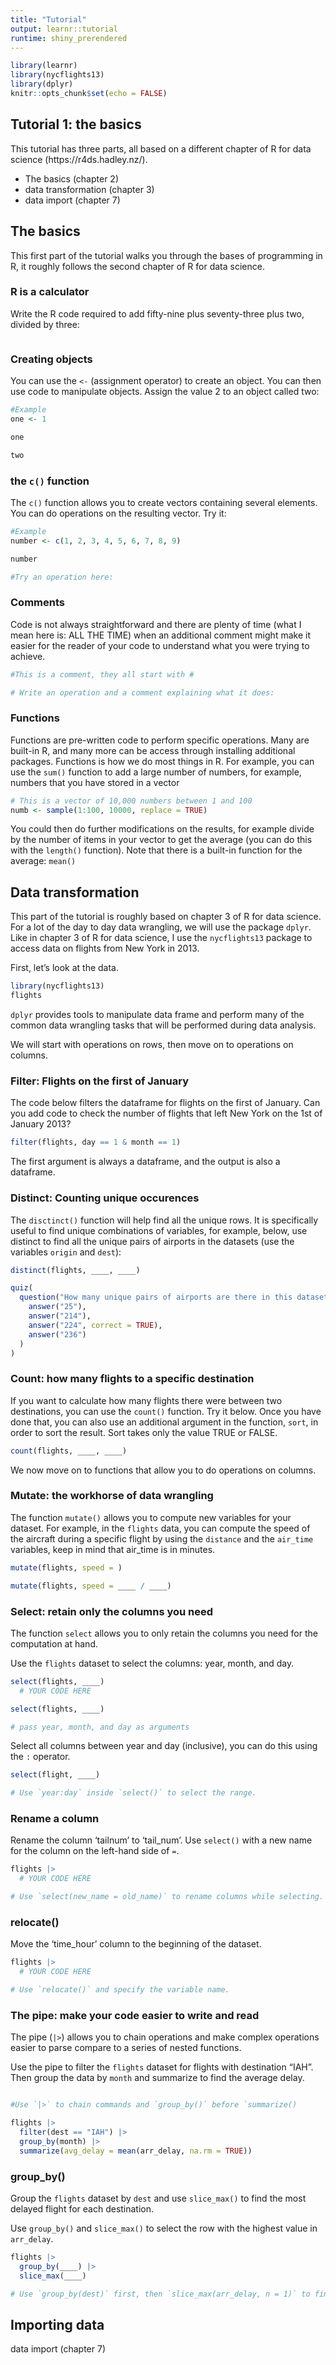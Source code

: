 ```yaml
---
title: "Tutorial"
output: learnr::tutorial
runtime: shiny_prerendered
---
```


```r
library(learnr)
library(nycflights13)
library(dplyr)
knitr::opts_chunk$set(echo = FALSE)
```

## Tutorial 1: the basics

This tutorial has three parts, all based on a different chapter of R for data science (https://r4ds.hadley.nz/).

- The basics (chapter 2)
- data transformation (chapter 3)
- data import (chapter 7)


## The basics

This first part of the tutorial walks you through the bases of programming in R, it roughly follows the second chapter of R for data science.


### R is a calculator 

Write the R code required to add fifty-nine plus seventy-three plus two, divided by three:

```r

```

### Creating objects

You can use the `<-` (assignment operator) to create an object. You can then use code to manipulate objects.
Assign the value 2 to an object called two:

```r
#Example
one <- 1

one

two

```


### the `c()` function

The `c()` function allows you to create vectors containing several elements.
You can do operations on the resulting vector. Try it:

```r
#Example
number <- c(1, 2, 3, 4, 5, 6, 7, 8, 9)

number

#Try an operation here:

```


### Comments

Code is not always straightforward and there are plenty of time (what I mean here is: ALL THE TIME) when an additional comment might make it easier for the reader of your code to understand what you were trying to achieve.

```r
#This is a comment, they all start with #

# Write an operation and a comment explaining what it does:

```


### Functions

Functions are pre-written code to perform specific operations. Many are built-in R, and many more can be access through installing additional packages. 
Functions is how we do most things in R. 
For example, you can use the `sum()` function to add a large number of numbers, for example, numbers that you have stored in a vector


```r
# This is a vector of 10,000 numbers between 1 and 100
numb <- sample(1:100, 10000, replace = TRUE)


```

You could then do further modifications on the results, for example divide by the number of items in your vector to get the average (you can do this with the `length()` function). Note that there is a built-in function for the average: `mean()`

## Data transformation

This part of the tutorial is roughly based on chapter 3 of R for data science. 
For a lot of the day to day data wrangling, we will use the package `dplyr`.
Like in chapter 3 of R for data science, I use the `nycflights13` package to access data on flights from New York in 2013.

First, let's look at the data.

```r
library(nycflights13)
flights


```

`dplyr` provides tools to manipulate data frame and perform many of the common data wrangling tasks that will be performed during data analysis.

We will start with operations on rows, then move on to operations on columns.

### Filter: Flights on the first of January

The code below filters the dataframe for flights on the first of January. 
Can you add code to check the number of flights that left New York on the 1st of January 2013?

```r
filter(flights, day == 1 & month == 1)


```

The first argument is always a dataframe, and the output is also a dataframe.

### Distinct: Counting unique occurences

The `disctinct()` function will help find all the unique rows. 
It is specifically useful to find unique combinations of variables, for example, below, use distinct to find all the unique pairs of airports in the datasets (use the variables `origin` and `dest`):

```r
distinct(flights, ____, ____)


```



```r
quiz(
  question("How many unique pairs of airports are there in this dataset?",
    answer("25"),
    answer("214"),
    answer("224", correct = TRUE),
    answer("236")
  )
)
```

### Count: how many flights to a specific destination

If you want to calculate how many flights there were between two destinations, you can use the `count()` function.
Try it below. Once you have done that, you can also use an additional argument in the function, `sort`, in order to sort the result. Sort takes only the value TRUE or FALSE.

```r
count(flights, ____, ____)


```

We now move on to functions that allow you to do operations on columns.

### Mutate: the workhorse of data wrangling

The function `mutate()` allows you to compute new variables for your dataset.
For example, in the `flights` data, you can compute the speed of the aircraft during a specific flight by using the `distance` and the `air_time` variables, keep in mind that air_time is in minutes.

```r
mutate(flights, speed = )

```

```r
mutate(flights, speed = ____ / ____)

```

### Select: retain only the columns you need

The function `select` allows you to only retain the columns you need for the computation at hand.

Use the `flights` dataset to select the columns: year, month, and day. 

```r
select(flights, ____)
  # YOUR CODE HERE

```

```r
select(flights, ____)

# pass year, month, and day as arguments

```


Select all columns between year and day (inclusive), you can do this using the `:` operator.

```r
select(flight, ____)

```

```r
# Use `year:day` inside `select()` to select the range.

```

### Rename a column

Rename the column 'tailnum' to 'tail_num'. 
Use `select()` with a new name for the column on the left-hand side of `=`.
```r
flights |> 
  # YOUR CODE HERE
```

```r
# Use `select(new_name = old_name)` to rename columns while selecting.

```



### relocate()

Move the 'time_hour' column to the beginning of the dataset.

```r
flights |> 
  # YOUR CODE HERE
```

```r
# Use `relocate()` and specify the variable name.

```


### The pipe: make your code easier to write and read

The pipe (`|>`) allows you to chain operations and make complex operations easier to parse compare to a series of nested functions.

Use the pipe to filter the `flights` dataset for flights with destination "IAH".
Then group the data by `month` and summarize to find the average delay.

```r

```

```r
#Use `|>` to chain commands and `group_by()` before `summarize()
```

```r
flights |> 
  filter(dest == "IAH") |> 
  group_by(month) |> 
  summarize(avg_delay = mean(arr_delay, na.rm = TRUE))

```


### group_by()

Group the `flights` dataset by `dest` and use `slice_max()` to find the most delayed flight for each destination.

Use `group_by()` and `slice_max()` to select the row with the highest value in `arr_delay`.

```r
flights |> 
  group_by(____) |> 
  slice_max(____)


```

```r
# Use `group_by(dest)` first, then `slice_max(arr_delay, n = 1)` to find the highest delay per group.


```


  
## Importing data

data import (chapter 7)



